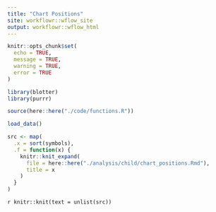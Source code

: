 ```yaml
---
title: "Chart Positions"
site: workflowr::wflow_site
output: workflowr::wflow_html
---
```


```r
knitr::opts_chunk$set(
  echo = TRUE, 
  message = TRUE, 
  warning = TRUE, 
  error = TRUE
)
```

```r
library(blotter)
library(purrr)
```

```r
source(here::here("./code/functions.R"))
```

```r
load_data()
```

```r
src <- map(
  .x = sort(symbols), 
  .f = function(x) {
    knitr::knit_expand(
      file = here::here("./analysis/child/chart_positions.Rmd"), 
      title = x
    )
  }
)
```

`r knitr::knit(text = unlist(src))`
